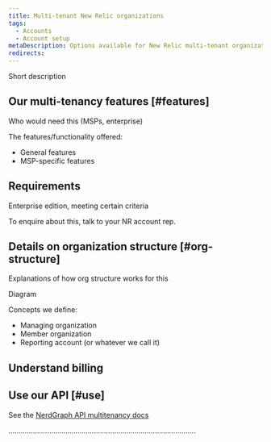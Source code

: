 ```yaml
---
title: Multi-tenant New Relic organizations
tags:
  - Accounts
  - Account setup
metaDescription: Options available for New Relic multi-tenant organizations, used by large enterprise customers and MSPs.  
redirects:
---
```


Short description 


## Our multi-tenancy features [#features]

Who would need this (MSPs, enterprise)

The features/functionality offered: 

* General features
* MSP-specific features

## Requirements 

Enterprise edition, meeting certain criteria

To enquire about this, talk to your NR account rep. 


## Details on organization structure [#org-structure]

Explanations of how org structure works for this

Diagram 

Concepts we define: 
* Managing organization
* Member organization 
* Reporting account (or whatever we call it)

## Understand billing 

## Use our API [#use]

See the [NerdGraph API multitenancy docs](/docs/apis/nerdgraph/examples/multitenancy-accounts-nerdgraph) 

............................................................................................